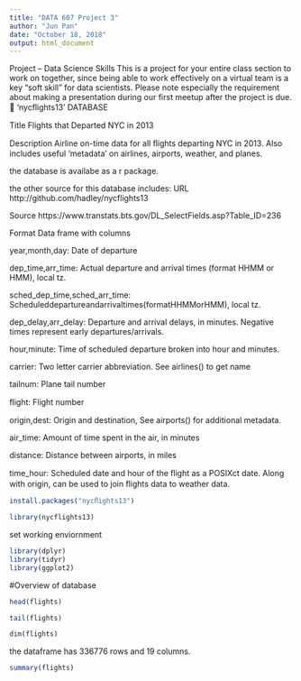 ---
title: "DATA 607 Project 3"
author: "Jun Pan"
date: "October 18, 2018"
output: html_document
---

Project – Data Science Skills 
This is a project for your entire class section to work on together, since being able to work effectively on a virtual team is a key “soft skill” for data scientists.  Please note especially the requirement about making a presentation during our first meetup after the project is due. 
 
‘nycﬂights13’ DATABASE

Title Flights that Departed NYC in 2013 

Description Airline on-time data for all ﬂights departing NYC in 2013. Also includes useful 'metadata' on airlines, airports, weather, and planes. 

the database is availabe as a r package. 

the other source for this database includes:
URL http://github.com/hadley/nycflights13 

Source https://www.transtats.bts.gov/DL_SelectFields.asp?Table_ID=236

Format Data frame with columns 

year,month,day: Date of departure 

dep_time,arr_time: Actual departure and arrival times (format HHMM or HMM), local tz.

sched_dep_time,sched_arr_time: Scheduleddepartureandarrivaltimes(formatHHMMorHMM), local tz.

dep_delay,arr_delay: Departure and arrival delays, in minutes. Negative times represent early departures/arrivals.

hour,minute: Time of scheduled departure broken into hour and minutes.

carrier: Two letter carrier abbreviation. See airlines() to get name 

tailnum: Plane tail number 

ﬂight: Flight number 

origin,dest: Origin and destination, See airports() for additional metadata.

air_time: Amount of time spent in the air, in minutes 

distance: Distance between airports, in miles 

time_hour: Scheduled date and hour of the ﬂight as a POSIXct date. Along with origin, can be used to join ﬂights data to weather data.

```{r}
install.packages("nycﬂights13")
```
```{r}
library(nycflights13)
```


set working enviornment
```{r}
library(dplyr)
library(tidyr)
library(ggplot2)
```


#Overview of database

```{r}
head(flights)
```
```{r}
tail(flights)
```

```{r}
dim(flights)
```
the dataframe has 336776 rows and 19 columns.
```{r}
summary(flights)
```

